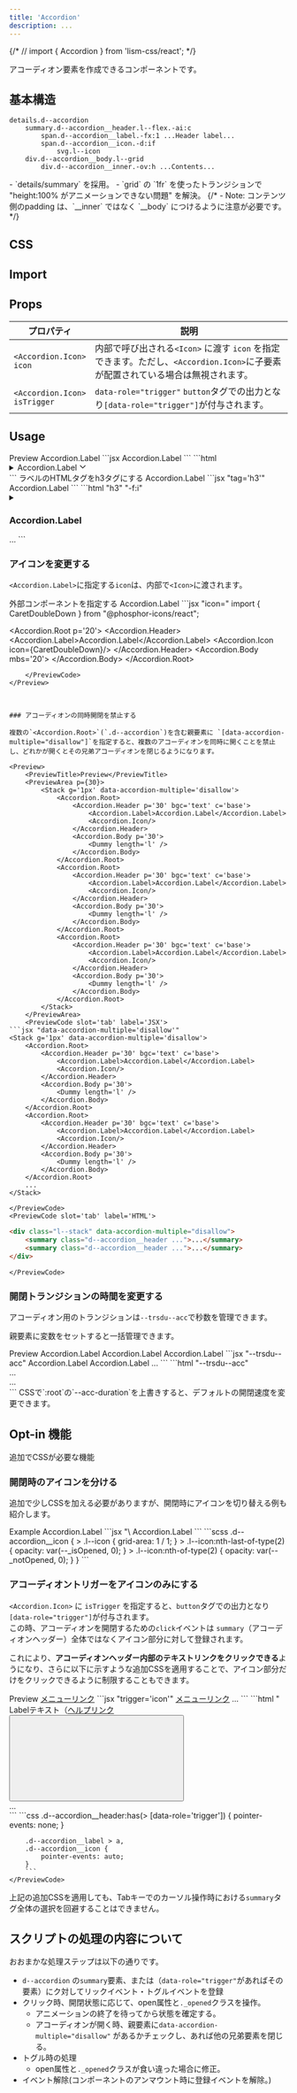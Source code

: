 ```yaml
---
title: 'Accordion'
description: ...
---
```



{/* // import { Accordion } from 'lism-css/react'; */}

アコーディオン要素を作成できるコンポーネントです。


## 基本構造
```pug
details.d--accordion
	summary.d--accordion__header.l--flex.-ai:c
		span.d--accordion__label.-fx:1 ...Header label...
		span.d--accordion__icon.-d:if
			svg.l--icon
	div.d--accordion__body.l--grid
		div.d--accordion__inner.-ov:h ...Contents...
```

<Note title='実装方法について' type='info'>
- `details/summary` を採用。
- `grid` の `1fr` を使ったトランジションで "height:100% がアニメーションできない問題" を解決。
	{/* - Note: コンテンツ側のpadding は、`__inner` ではなく `__body` につけるように注意が必要です。 */}
</Note>


## CSS

<EmbedCode dirPath='packages/lism-css' srcPath='src/components/Accordion/style.scss' />



## Import

<ImportPackage component='Accordion' script='accordion.js'/>


## Props

| プロパティ | 説明 | 
|---|---|
| <PropBadge>`<Accordion.Icon>`</PropBadge><br/>`icon` | 内部で呼び出される`<Icon>` に渡す `icon` を指定できます。ただし、`<Accordion.Icon>`に子要素が配置されている場合は無視されます。 |
| <PropBadge>`<Accordion.Icon>`</PropBadge><br/>`isTrigger` | <PropBadge type="attr">`data-role="trigger"`</PropBadge> `button`タグでの出力となり`[data-role="trigger"]`が付与されます。|



## Usage

<Preview>
	<PreviewTitle>Preview</PreviewTitle>
	<PreviewArea p='20'>
		<Accordion.Root p='20'>
			<Accordion.Header>
				<Accordion.Label>Accordion.Label</Accordion.Label>
				<Accordion.Icon/>
			</Accordion.Header>
			<Accordion.Body mbs='20'>
				<Dummy length='l' />
			</Accordion.Body>
		</Accordion.Root>
	</PreviewArea>
	<PreviewCode slot='tab' label='JSX'>
		```jsx
		<Accordion.Root p='20'>
			<Accordion.Header>
				<Accordion.Label>Accordion.Label</Accordion.Label>
				<Accordion.Icon/>
			</Accordion.Header>
			<Accordion.Body mbs='20'>
				<Dummy length='l' />
			</Accordion.Body>
		</Accordion.Root>
		```
	</PreviewCode>
	<PreviewCode slot='tab' label='HTML'>
```html
<details class="d--accordion -p:20">
	<summary class="d--accordion__header l--flex -ai:c">
		<span class="d--accordion__label -fx:1">Accordion.Label</span>
		<span class="d--accordion__icon -d:if">
			<svg xmlns="http://www.w3.org/2000/svg" viewBox="0 0 256 256" width="1em" height="1em" fill="currentColor" focusable="false" class="l--icon" aria-hidden="true"><path d="M216.49,104.49l-80,80a12,12,0,0,1-17,0l-80-80a12,12,0,0,1,17-17L128,159l71.51-71.52a12,12,0,0,1,17,17Z"></path></svg>
		</span>
	</summary>
	<div class="d--accordion__body l--grid -mbs:20">
		<div class="d--accordion__inner -ov:h">
			<p>Lorem ipsum...</p>
		</div>
	</div>
</details>
```
	</PreviewCode>
</Preview>

<Preview>
	<PreviewTitle>ラベルのHTMLタグをh3タグにする</PreviewTitle>
	<PreviewArea p='20'>
		<Accordion.Root p='30'>
			<Accordion.Header>
				<Accordion.Label tag='h3' f='inherit' fw='bold'>Accordion.Label</Accordion.Label>
				<Accordion.Icon/>
			</Accordion.Header>
			<Accordion.Body mbs='20'>
				<Dummy length='l' />
			</Accordion.Body>
		</Accordion.Root>
	</PreviewArea>
	<PreviewCode slot='tab' label='JSX'>
	```jsx "tag='h3'"
	<Accordion.Root p='20'>
		<Accordion.Header>
			<Accordion.Label tag='h3' f='inherit' fw='bold'>Accordion.Label</Accordion.Label>
			<Accordion.Icon/>
		</Accordion.Header>
		<Accordion.Body mbs='20'>
			<Dummy length='l' />
		</Accordion.Body>
	</Accordion.Root>
	```
	</PreviewCode>
	<PreviewCode slot='tab' label='HTML'>
	```html "h3" "-f:i"
	<details class="d--accordion -p:20">
		<summary class="d--accordion__header l--flex -ai:c">
			<h3 class="d--accordion__label -fx:1 -f:i -fw:bold">Accordion.Label</h3>
			...
	```
	</PreviewCode>
</Preview>


### アイコンを変更する

`<Accordion.Label>`に指定する`icon`は、内部で`<Icon>`に渡されます。

<Preview>
	<PreviewTitle>外部コンポーネントを指定する</PreviewTitle>
	<PreviewArea p='20'>
		<Accordion.Root p='20'>
			<Accordion.Header>
				<Accordion.Label>Accordion.Label</Accordion.Label>
				<Accordion.Icon icon={CaretDoubleDown}/>
			</Accordion.Header>
			<Accordion.Body mbs='20'>
				<Dummy length='l' />
			</Accordion.Body>
		</Accordion.Root>
	</PreviewArea>
	<PreviewCode>
```jsx "icon="
import { CaretDoubleDown } from "@phosphor-icons/react";

<Accordion.Root p='20'>
	<Accordion.Header>
		<Accordion.Label>Accordion.Label</Accordion.Label>
		<Accordion.Icon icon={CaretDoubleDown}/>
	</Accordion.Header>
	<Accordion.Body mbs='20'>
		<Dummy length='l' />
	</Accordion.Body>
</Accordion.Root>
```
	</PreviewCode>
</Preview>



### アコーディオンの同時開閉を禁止する

複数の`<Accordion.Root>`(`.d--accordion`)を含む親要素に `[data-accordion-multiple="disallow"]`を指定すると、複数のアコーディオンを同時に開くことを禁止し、どれかが開くとその兄弟アコーディオンを閉じるようになります。

<Preview>
	<PreviewTitle>Preview</PreviewTitle>
	<PreviewArea p={30}>
		<Stack g='1px' data-accordion-multiple='disallow'>
			<Accordion.Root>
				<Accordion.Header p='30' bgc='text' c='base'>
					<Accordion.Label>Accordion.Label</Accordion.Label>
					<Accordion.Icon/>
				</Accordion.Header>
				<Accordion.Body p='30'>
					<Dummy length='l' />
				</Accordion.Body>
			</Accordion.Root>
			<Accordion.Root>
				<Accordion.Header p='30' bgc='text' c='base'>
					<Accordion.Label>Accordion.Label</Accordion.Label>
					<Accordion.Icon/>
				</Accordion.Header>
				<Accordion.Body p='30'>
					<Dummy length='l' />
				</Accordion.Body>
			</Accordion.Root>
			<Accordion.Root>
				<Accordion.Header p='30' bgc='text' c='base'>
					<Accordion.Label>Accordion.Label</Accordion.Label>
					<Accordion.Icon/>
				</Accordion.Header>
				<Accordion.Body p='30'>
					<Dummy length='l' />
				</Accordion.Body>
			</Accordion.Root>
		</Stack>
	</PreviewArea>
	<PreviewCode slot='tab' label='JSX'>
```jsx "data-accordion-multiple='disallow'"
<Stack g='1px' data-accordion-multiple='disallow'>
	<Accordion.Root>
		<Accordion.Header p='30' bgc='text' c='base'>
			<Accordion.Label>Accordion.Label</Accordion.Label>
			<Accordion.Icon/>
		</Accordion.Header>
		<Accordion.Body p='30'>
			<Dummy length='l' />
		</Accordion.Body>
	</Accordion.Root>
	<Accordion.Root>
		<Accordion.Header p='30' bgc='text' c='base'>
			<Accordion.Label>Accordion.Label</Accordion.Label>
			<Accordion.Icon/>
		</Accordion.Header>
		<Accordion.Body p='30'>
			<Dummy length='l' />
		</Accordion.Body>
	</Accordion.Root>
	...
</Stack>
```
	</PreviewCode>
	<PreviewCode slot='tab' label='HTML'>
```html "data-accordion-multiple=\"disallow\""
<div class="l--stack" data-accordion-multiple="disallow">
	<summary class="d--accordion__header ...">...</summary>
	<summary class="d--accordion__header ...">...</summary>
</div>
```
	</PreviewCode>
</Preview>


### 開閉トランジションの時間を変更する

アコーディオン用のトランジションは`--trsdu--acc`で秒数を管理できます。

親要素に変数をセットすると一括管理できます。

<Preview>
	<PreviewTitle>Preview</PreviewTitle>
	<PreviewArea p='30'>
		<Stack g='30' style={{'--trsdu--acc': '.2s'}}>
			<Accordion.Root bgc='base-2' bxsh='10' bdrs='20'>
				<Accordion.Header p='30'>
					<Accordion.Label>Accordion.Label</Accordion.Label>
					<Accordion.Icon/>
				</Accordion.Header>
				<Accordion.Body p='30' bd='t' bdc='divider'>
					<Dummy length='l' />
				</Accordion.Body>
			</Accordion.Root>
			<Accordion.Root bgc='base-2' bxsh='10' bdrs='20'>
				<Accordion.Header p='30'>
					<Accordion.Label>Accordion.Label</Accordion.Label>
					<Accordion.Icon/>
				</Accordion.Header>
				<Accordion.Body p='30' bd='t' bdc='divider'>
					<Dummy length='l' />
				</Accordion.Body>
			</Accordion.Root>
			<Accordion.Root bgc='base-2' bxsh='10' bdrs='20'>
				<Accordion.Header p='30'>
					<Accordion.Label>Accordion.Label</Accordion.Label>
					<Accordion.Icon/>
				</Accordion.Header>
				<Accordion.Body  p='30' bd='t' bdc='divider'>
					<Dummy length='l' />
				</Accordion.Body>
			</Accordion.Root>
		</Stack>
	</PreviewArea>
	<PreviewCode slot='tab' label='JSX'>
		```jsx "--trsdu--acc"
		<Stack g='30' style={{'--trsdu--acc': '.2s'}}>
			<Accordion.Root bgc='base-2' bxsh='10' bdrs='20'>
				<Accordion.Header p='30'>
					<Accordion.Label>Accordion.Label</Accordion.Label>
					<Accordion.Icon/>
				</Accordion.Header>
				<Accordion.Body p='30' bd='t' bdc='divider'>
					<Dummy length='l' />
				</Accordion.Body>
			</Accordion.Root>
			<Accordion.Root bgc='base-2' bxsh='10' bdrs='20'>
				<Accordion.Header p='30'>
					<Accordion.Label>Accordion.Label</Accordion.Label>
					<Accordion.Icon/>
				</Accordion.Header>
				<Accordion.Body p='30' bd='t' bdc='divider'>
					<Dummy length='l' />
				</Accordion.Body>
			</Accordion.Root>
			...
		</Stack>
		```
	</PreviewCode>
<PreviewCode slot='tab' label='HTML'>
```html "--trsdu--acc"
<div class="l--stack -g:30" style="--trsdu--acc">
	<summary class="d--accordion__header ...">...</summary>
	<summary class="d--accordion__header ...">...</summary>
</div>
```
</PreviewCode>
</Preview>


<Callout type='info'>
CSSで`:root`の`--acc-duration`を上書きすると、デフォルトの開閉速度を変更できます。
</Callout>




## Opt-in 機能

追加でCSSが必要な機能

### 開閉時のアイコンを分ける

追加で少しCSSを加える必要がありますが、開閉時にアイコンを切り替える例も紹介します。

<Preview>
	<PreviewTitle>Example</PreviewTitle>
	<PreviewArea>
		<Accordion.Root p='20'>
			<Accordion.Header>
				<Accordion.Label>Accordion.Label</Accordion.Label>
				<Accordion.Icon>
					<Icon trs icon={{as:Plus, weight:'bold'}} />
					<Icon trs icon={{as:Minus, weight:'bold'}} />
				</Accordion.Icon>
			</Accordion.Header>
			<Accordion.Body mbs='20'>
				<Dummy length='l' />
			</Accordion.Body>
		</Accordion.Root>
	</PreviewArea>
	<PreviewCode slot='tab' label='JSX'>
		```jsx "\<Icon "
		<Accordion.Root p='20'>
			<Accordion.Header>
				<Accordion.Label>Accordion.Label</Accordion.Label>
				<Accordion.Icon>
					<Icon icon={{as:Plus, weight:'bold'}} />
					<Icon icon={{as:Minus, weight:'bold'}} />
				</Accordion.Icon>
			</Accordion.Header>
			<Accordion.Body mbs='20'>
				<Dummy length='l' />
			</Accordion.Body>
		</Accordion.Root>
		```
	</PreviewCode>
	<PreviewCode slot='tab' label='追加CSS'>
```scss
.d--accordion__icon {
	> .l--icon {
		grid-area: 1 / 1;
	}
	> .l--icon:nth-last-of-type(2) {
		opacity: var(--_isOpened, 0);
	}
	> .l--icon:nth-of-type(2) {
		opacity: var(--_notOpened, 0);
	}
}
```
	</PreviewCode>
</Preview>




### アコーディオントリガーをアイコンのみにする

`<Accordion.Icon>` に `isTrigger` を指定すると、`button`タグでの出力となり`[data-role="trigger"]`が付与されます。  
この時、アコーディオンを開閉するための`click`イベントは `summary`（アコーディオンヘッダー）全体ではなくアイコン部分に対して登録されます。

<IconBadge type='point' /> これにより、**アコーディオンヘッダー内部のテキストリンクをクリックできる**ようになり、さらに以下に示すような追加CSSを適用することで、アイコン部分だけをクリックできるように制限することもできます。

<Preview>
	<PreviewTitle>Preview</PreviewTitle>
	<PreviewArea p='20'>
		<Accordion.Root p='20'>
			<Accordion.Header trigger='icon'>
				<Accordion.Label><a href="#acc-innerlink">メニューリンク</a></Accordion.Label>
				<Accordion.Icon isTrigger bd bdrs='5' bgc='inherit' p='10' />
			</Accordion.Header>
			<Accordion.Body mbs='20'>
				<Dummy />
			</Accordion.Body>
		</Accordion.Root>
	</PreviewArea>
	<PreviewCode slot='tab' label='JSX'>
		```jsx "trigger='icon'"
		<Accordion.Root p='20'>
			<Accordion.Header trigger='icon'>
				<Accordion.Label><a href="#acc-innerlink">メニューリンク</a></Accordion.Label>
				<Accordion.Icon isTrigger bd bdrs='5' bgc='inherit' p='10' />
			</Accordion.Header>
			<Accordion.Body mbs='20'>...</Accordion.Body>
		</Accordion.Root>
		```
	</PreviewCode>
	<PreviewCode slot='tab' label='HTML'>
```html "<button" "data-role=\"trigger\""
<details class="d--accordion -p:20">
	<summary class="d--accordion__header l--flex -ai:c">
		<span class="d--accordion__label -fx:1">Labelテキスト（<a href="#acc-innerlink">ヘルプリンク</a></span>
		<button class="d--accordion__icon -d:ig -bd -bdrs:5 -bgc:inherit -p:10" data-role="trigger">
			<svg class="l--icon"...>...</svg>
		</button>
	</summary>
	<div class="d--accordion__body l--grid -mbs:20">
		<div class="d--accordion__inner -ov:h">...</div>
	</div>
</details>
```
	</PreviewCode>
	<PreviewCode slot='tab' label='追加CSS'>
		```css
		.d--accordion__header:has(> [data-role='trigger']) {
			pointer-events: none;
		}

		.d--accordion__label > a,
		.d--accordion__icon {
			pointer-events: auto;
		}
		```
	</PreviewCode>
</Preview>


<IconBadge type='warning' /> 上記の追加CSSを適用しても、Tabキーでのカーソル操作時における`summary`タグ全体の選択を回避することはできません。



## スクリプトの処理の内容について

おおまかな処理ステップは以下の通りです。

- `d--accordion` の`summary`要素、または（`data-role="trigger"`があればその要素）にク対してリックイベント・トグルイベントを登録
- クリック時、開閉状態に応じて、open属性と`._opened`クラスを操作。
    - アニメーションの終了を待ってから状態を確定する。
	- アコーディオンが開く時、親要素に`data-accordion-multiple="disallow"` があるかチェックし、あれば他の兄弟要素を閉じる。
- トグル時の処理
    - open属性と`._opened`クラスが食い違った場合に修正。
- イベント解除(コンポーネントのアンマウント時に登録イベントを解除。)

